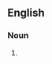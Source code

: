 ==English==

===Noun===
{{head|en|noun form|head=[[slayer]] [[rule]]s}}

# {{plural of|en|slayer rule}}